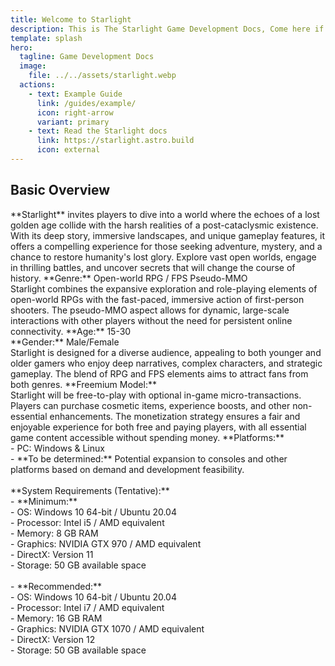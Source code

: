 ```yaml
---
title: Welcome to Starlight
description: This is The Starlight Game Development Docs, Come here if you interested in learning about how the Game will take shape! 
template: splash
hero:
  tagline: Game Development Docs
  image:
    file: ../../assets/starlight.webp
  actions:
    - text: Example Guide
      link: /guides/example/
      icon: right-arrow
      variant: primary
    - text: Read the Starlight docs
      link: https://starlight.astro.build
      icon: external
---
```



## Basic Overview

<CardGrid stagger>
	<Card title="Starlight" icon="game-controller">
		**Starlight** invites players to dive into a world where the echoes of a lost golden age collide with the harsh realities of a post-cataclysmic existence. With its deep story, immersive landscapes, and unique gameplay features, it offers a compelling experience for those seeking adventure, mystery, and a chance to restore humanity's lost glory. Explore vast open worlds, engage in thrilling battles, and uncover secrets that will change the course of history.
	</Card>
	<Card title="Concept" icon="lightbulb">
		**Genre:** Open-world RPG / FPS Pseudo-MMO<br>
		Starlight combines the expansive exploration and role-playing elements of open-world RPGs with the fast-paced, immersive action of first-person shooters. The pseudo-MMO aspect allows for dynamic, large-scale interactions with other players without the need for persistent online connectivity.
	</Card>
	<Card title="Target Audience" icon="target">
		**Age:** 15-30<br>
		**Gender:** Male/Female<br>
		Starlight is designed for a diverse audience, appealing to both younger and older gamers who enjoy deep narratives, complex characters, and strategic gameplay. The blend of RPG and FPS elements aims to attract fans from both genres.
	</Card>
	<Card title="Monetization" icon="dollar-sign">
		**Freemium Model:**<br>
		Starlight will be free-to-play with optional in-game micro-transactions. Players can purchase cosmetic items, experience boosts, and other non-essential enhancements. The monetization strategy ensures a fair and enjoyable experience for both free and paying players, with all essential game content accessible without spending money.
	</Card>
	<Card title="Platforms & System Requirements" icon="device">
		**Platforms:**<br>
		- PC: Windows & Linux<br>
		- **To be determined:** Potential expansion to consoles and other platforms based on demand and development feasibility.
		<br><br>
		**System Requirements (Tentative):**<br>
		- **Minimum:**<br>
			- OS: Windows 10 64-bit / Ubuntu 20.04<br>
			- Processor: Intel i5 / AMD equivalent<br>
			- Memory: 8 GB RAM<br>
			- Graphics: NVIDIA GTX 970 / AMD equivalent<br>
			- DirectX: Version 11<br>
			- Storage: 50 GB available space
		<br><br>
		- **Recommended:**<br>
			- OS: Windows 10 64-bit / Ubuntu 20.04<br>
			- Processor: Intel i7 / AMD equivalent<br>
			- Memory: 16 GB RAM<br>
			- Graphics: NVIDIA GTX 1070 / AMD equivalent<br>
			- DirectX: Version 12<br>
			- Storage: 50 GB available space<br>
	</Card>
</CardGrid>

